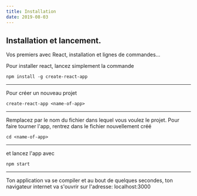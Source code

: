 ```yaml
---
title: Installation 
date: 2019-08-03
---
```


## Installation et lancement.
Vos premiers avec React, installation et lignes de commandes...

Pour installer react, lancez simplement la commande

```
npm install -g create-react-app
```
---
Pour créer un nouveau projet
```
create-react-app <name-of-app>
```
---
Remplacez par le nom du fichier dans lequel vous voulez le projet.
Pour faire tourner l'app, rentrez dans le fichier nouvellement créé
```
cd <name-of-app>
```
---
et lancez l'app avec
```
npm start
```
---
Ton application va se compiler et au bout de quelques secondes, ton navigateur internet va s'ouvrir sur l'adresse: localhost:3000


